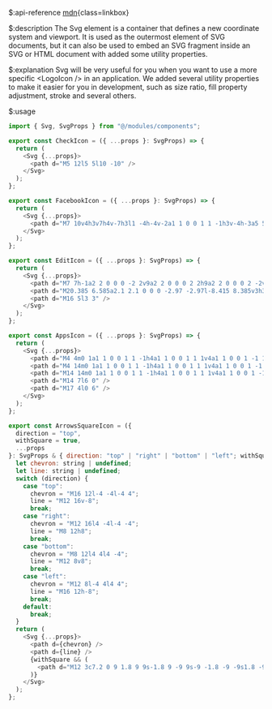 $:api-reference
[mdn](https://developer.mozilla.org/en-US/docs/Web/SVG/Element/svg){class=linkbox}

$:description
The Svg element is a container that defines a new coordinate system and viewport. It is used as the outermost element of SVG documents, but it can also be used to embed an SVG fragment inside an SVG or HTML document with added some utility properties.

$:explanation
Svg will be very useful for you when you want to use a more specific &lt;LogoIcon /&gt; in an application.
We added several utility properties to make it easier for you in development, such as size ratio, fill property adjustment, stroke and several others.

$:usage
```js showLineNumbers{number}
import { Svg, SvgProps } from "@/modules/components";

export const CheckIcon = ({ ...props }: SvgProps) => {
  return (
    <Svg {...props}>
      <path d="M5 12l5 5l10 -10" />
    </Svg>
  );
};

export const FacebookIcon = ({ ...props }: SvgProps) => {
  return (
    <Svg {...props}>
      <path d="M7 10v4h3v7h4v-7h3l1 -4h-4v-2a1 1 0 0 1 1 -1h3v-4h-3a5 5 0 0 0 -5 5v2h-3" />
    </Svg>
  );
};

export const EditIcon = ({ ...props }: SvgProps) => {
  return (
    <Svg {...props}>
      <path d="M7 7h-1a2 2 0 0 0 -2 2v9a2 2 0 0 0 2 2h9a2 2 0 0 0 2 -2v-1" />
      <path d="M20.385 6.585a2.1 2.1 0 0 0 -2.97 -2.97l-8.415 8.385v3h3l8.385 -8.415z" />
      <path d="M16 5l3 3" />
    </Svg>
  );
};

export const AppsIcon = ({ ...props }: SvgProps) => {
  return (
    <Svg {...props}>
      <path d="M4 4m0 1a1 1 0 0 1 1 -1h4a1 1 0 0 1 1 1v4a1 1 0 0 1 -1 1h-4a1 1 0 0 1 -1 -1z" />
      <path d="M4 14m0 1a1 1 0 0 1 1 -1h4a1 1 0 0 1 1 1v4a1 1 0 0 1 -1 1h-4a1 1 0 0 1 -1 -1z" />
      <path d="M14 14m0 1a1 1 0 0 1 1 -1h4a1 1 0 0 1 1 1v4a1 1 0 0 1 -1 1h-4a1 1 0 0 1 -1 -1z" />
      <path d="M14 7l6 0" />
      <path d="M17 4l0 6" />
    </Svg>
  );
};

export const ArrowsSquareIcon = ({
  direction = "top",
  withSquare = true,
  ...props
}: SvgProps & { direction: "top" | "right" | "bottom" | "left"; withSquare?: boolean }) => {
  let chevron: string | undefined;
  let line: string | undefined;
  switch (direction) {
    case "top":
      chevron = "M16 12l-4 -4l-4 4";
      line = "M12 16v-8";
      break;
    case "right":
      chevron = "M12 16l4 -4l-4 -4";
      line = "M8 12h8";
      break;
    case "bottom":
      chevron = "M8 12l4 4l4 -4";
      line = "M12 8v8";
      break;
    case "left":
      chevron = "M12 8l-4 4l4 4";
      line = "M16 12h-8";
      break;
    default:
      break;
  }
  return (
    <Svg {...props}>
      <path d={chevron} />
      <path d={line} />
      {withSquare && (
        <path d="M12 3c7.2 0 9 1.8 9 9s-1.8 9 -9 9s-9 -1.8 -9 -9s1.8 -9 9 -9z" data-d="square" />
      )}
    </Svg>
  );
};
```